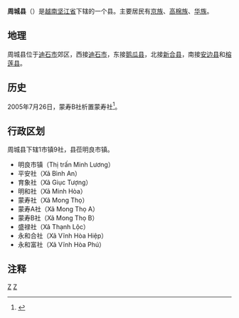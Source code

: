 {{Infobox Settlement
|name                   = 周城县
|settlement_type        = 县
|official_name          = 
|other_name             = 
|native_name            = {{lang|vi|Huyện Châu Thành}}
|nickname               = 
|motto                  = 
|image_skyline          = Thị trấn Minh Lương, Châu Thành, Kiên Giang.jpg
|imagesize              = 
|image_caption          = 
|image_flag             = 
|flag_size              = 
|image_seal             = 
|seal_size              = 
|image_shield           = 
|shield_size            = 
|image_blank_emblem     = 
|blank_emblem_size      = 
|image_map              = {{Infobox mapframe|frame-width=250|zoom=10}}
|mapsize                = 
|map_caption            = 
|image_map1             = 
|mapsize1               = 
|map_caption1           = 
|pushpin_map            = Vietnam
|pushpin_label_position = bottom
|pushpin_map_caption    = 
|pushpin_map1           = 
|pushpin_label_position1= 
|pushpin_map_caption1   = 
|subdivision_type       = 国家
|subdivision_name       = {{flag|Vietnam}}
|subdivision_type1      = [[越南行政区划|省]]
|subdivision_name1      = [[坚江省|坚江省]]
|subdivision_type2      = 行政区划
|subdivision_name2      = 1市镇9社
|subdivision_type3      = 
|subdivision_name3      = 
|seat_type              = 县莅
|seat                   = {{link-vi|明良市镇|Minh Lương (thị trấn)}}
|government_type        = 
|leader_title           = 
|leader_name            = 
|leader_title1          = 
|leader_name1           = 
|established_title      = 
|established_date       = 
|area_magnitude         = 
|unit_pref              = 
|area_footnotes         = 
|area_total_km2         = 285.4
|area_land_km2          = 
|area_water_km2         = 
|area_water_percent     = 
|area_urban_km2         = 
|area_metro_km2         = 
|population_as_of       = 2019年
|population_footnotes   = 
|population_note        = 
|population_total       = 159607
|population_density_km2 = auto
|population_metro             = 
|population_density_metro_km2 = 
|population_urban             = 
|population_density_urban_km2 = 
|timezone               = [[越南标准时间|越南标准时间]]
|utc_offset             = +7
|elevation_footnotes    = 
|elevation_m            = 
|coor_type              = 
|coordinates            = 
|postal_code_type       = 
|postal_code            = 
|area_code              = 
|website                = [https://chauthanh.kiengiang.gov.vn/Trang/TrangChu.aspx 周城县电子信息门户网站]
|footnotes              = 
}}
'''周城县'''（{{vie|v='''Huyện Châu Thành'''|hn=縣周城}}）是[[越南|越南]][[坚江省|坚江省]]下辖的一个县。主要居民有[[京族|京族]]、[[高棉族|高棉族]]、[[华族|华族]]。

==地理==
周城县位于[[迪石市|迪石市]]郊区，西接[[迪石市|迪石市]]，东接[[鹅瓜县|鹅瓜县]]，北接[[新合县|新合县]]，南接[[安边县|安边县]]和[[榕莲县|榕莲县]]。

==历史==
2005年7月26日，蒙寿B社析置蒙寿社<ref>{{Cite web |url=https://thuvienphapluat.vn/van-ban/Bat-dong-san/Nghi-dinh-97-2005-ND-CP-thanh-lap-Rach-Gia-thuoc-tinh-Kien-Giang-dieu-chinh-dia-gioi-hanh-chinh-xa-thuoc-huyen-Go-Quao-An-Minh-Chau-Thanh-Kien-Hai-2566.aspx |title=Nghị định 97/2005/NĐ-CP về việc thành lập thành phố Rạch Giá thuộc tỉnh Kiên Giang, điều chỉnh địa giới hành chính, thành lập xã thuộc các huyện Gò Quao, An Minh, Châu Thành, Kiên Hải và Giồng Riềng, tỉnh Kiên Giang |accessdate=2020-04-18 |archive-date=2020-04-01 |archive-url=https://web.archive.org/web/20200401171205/https://thuvienphapluat.vn/van-ban/Bat-dong-san/Nghi-dinh-97-2005-ND-CP-thanh-lap-Rach-Gia-thuoc-tinh-Kien-Giang-dieu-chinh-dia-gioi-hanh-chinh-xa-thuoc-huyen-Go-Quao-An-Minh-Chau-Thanh-Kien-Hai-2566.aspx |dead-url=no }}</ref>。

==行政区划==
周城县下辖1市镇9社，县莅明良市镇。
*明良市镇（Thị trấn Minh Lương）
*平安社（Xã Bình An）
*育象社（Xã Giục Tượng）
*明和社（Xã Minh Hòa）
*蒙寿社（Xã Mong Thọ）
*蒙寿A社（Xã Mong Thọ A）
*蒙寿B社（Xã Mong Thọ B）
*盛禄社（Xã Thạnh Lộc）
*永和合社（Xã Vĩnh Hòa Hiệp）
*永和富社（Xã Vĩnh Hòa Phú）

==注释==
{{reflist}}

{{坚江省行政区划}}
{{越南九龙江三角洲之县市镇区域划分}}

[[Category:坚江省|Z]]
[[Category:越南县份|Z]]